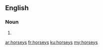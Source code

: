 ==English==

===Noun===
{{head|en|plural}}

# {{plural of|horsey|lang=en|nocat=1}}

[[ar:horseys]]
[[fr:horseys]]
[[ku:horseys]]
[[my:horseys]]